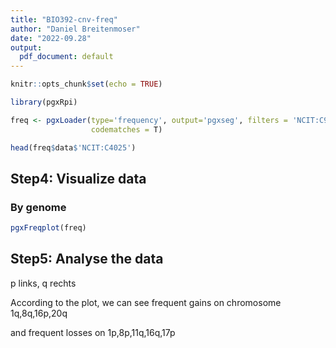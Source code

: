 ```yaml
---
title: "BIO392-cnv-freq"
author: "Daniel Breitenmoser"
date: "2022-09.28"
output:
  pdf_document: default
---
```


```r
knitr::opts_chunk$set(echo = TRUE)
```



```r
library(pgxRpi)

```


```r
freq <- pgxLoader(type='frequency', output='pgxseg', filters = 'NCIT:C9245',
                  codematches = T)

```



```r
head(freq$data$'NCIT:C4025')

```


## Step4: Visualize data

### By genome

```r
pgxFreqplot(freq)

```



## Step5: Analyse the data

p links, q rechts

According to the plot, we can see frequent gains on chromosome 1q,8q,16p,20q

and frequent losses on 1p,8p,11q,16q,17p

